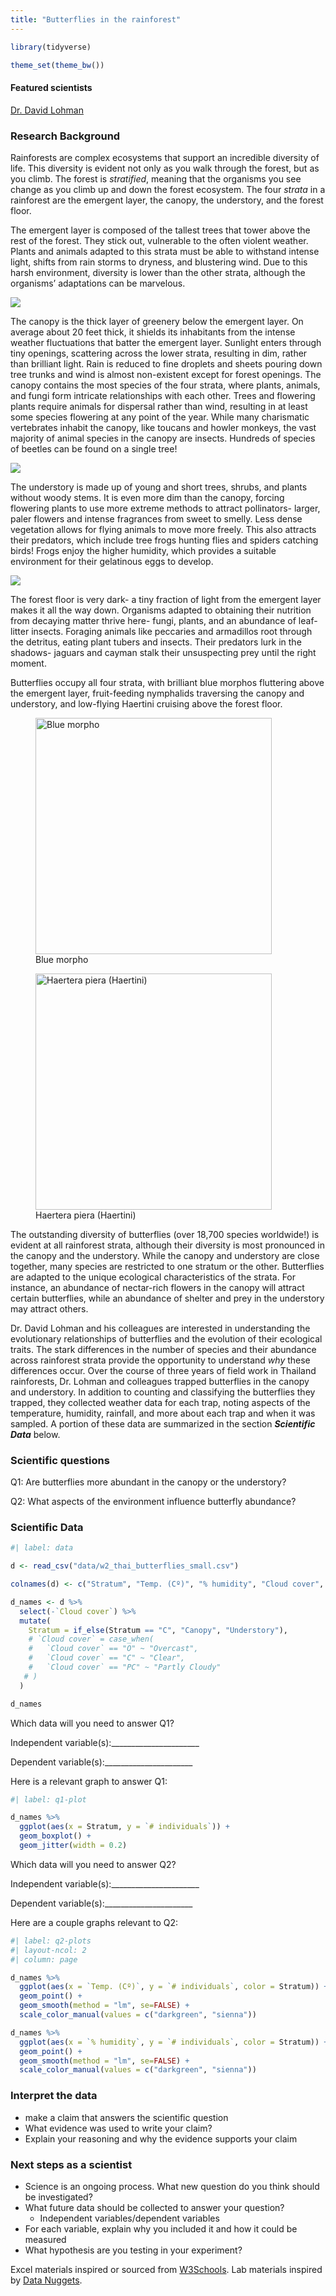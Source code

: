 ```yaml
---
title: "Butterflies in the rainforest"
---
```


```r
library(tidyverse)

theme_set(theme_bw())

```

#### Featured scientists

[Dr. David Lohman](https://lohman.ccny.cuny.edu/)

### Research Background

Rainforests are complex ecosystems that support an incredible diversity of life. This diversity is evident not only as you walk through the forest, but as you climb. The forest is *stratified*, meaning that the organisms you see change as you climb up and down the forest ecosystem. The four *strata* in a rainforest are the emergent layer, the canopy, the understory, and the forest floor.

The emergent layer is composed of the tallest trees that tower above the rest of the forest. They stick out, vulnerable to the often violent weather. Plants and animals adapted to this strata must be able to withstand intense light, shifts from rain storms to dryness, and blustering wind. Due to this harsh environment, diversity is lower than the other strata, although the organisms' adaptations can be marvelous.

![](images/clipboard-1260973711.png){fig-alt="Image of the emergent layer of a rainforest. Source: https://www.arborday.org/programs/rainforest/layers-of-the-rain-forest.cfm"}

The canopy is the thick layer of greenery below the emergent layer. On average about 20 feet thick, it shields its inhabitants from the intense weather fluctuations that batter the emergent layer. Sunlight enters through tiny openings, scattering across the lower strata, resulting in dim, rather than brilliant light. Rain is reduced to fine droplets and sheets pouring down tree trunks and wind is almost non-existent except for forest openings. The canopy contains the most species of the four strata, where plants, animals, and fungi form intricate relationships with each other. Trees and flowering plants require animals for dispersal rather than wind, resulting in at least some species flowering at any point of the year. While many charismatic vertebrates inhabit the canopy, like toucans and howler monkeys, the vast majority of animal species in the canopy are insects. Hundreds of species of beetles can be found on a single tree!

![](images/clipboard-3839890997.png){fig-alt="View from the side of a rainforest canopy. Source: https://www.daveshowalter.com/photo/rainforest-canopy/"}

The understory is made up of young and short trees, shrubs, and plants without woody stems. It is even more dim than the canopy, forcing flowering plants to use more extreme methods to attract pollinators- larger, paler flowers and intense fragrances from sweet to smelly. Less dense vegetation allows for flying animals to move more freely. This also attracts their predators, which include tree frogs hunting flies and spiders catching birds! Frogs enjoy the higher humidity, which provides a suitable environment for their gelatinous eggs to develop.

![](images/clipboard-4095404383.png){fig-alt="Photo looking up from the ground into a rainforest understory. Source: http://pictures.butlernature.com/cambodia/images/cambodia_161412.html"}

The forest floor is very dark- a tiny fraction of light from the emergent layer makes it all the way down. Organisms adapted to obtaining their nutrition from decaying matter thrive here- fungi, plants, and an abundance of leaf-litter insects. Foraging animals like peccaries and armadillos root through the detritus, eating plant tubers and insects. Their predators lurk in the shadows- jaguars and cayman stalk their unsuspecting prey until the right moment.

Butterflies occupy all four strata, with brilliant blue morphos fluttering above the emergent layer, fruit-feeding nymphalids traversing the canopy and understory, and low-flying Haertini cruising above the forest floor.

::: {#fig-butterflies layout-ncol="2"}
![Blue morpho](images/clipboard-360834659.png){fig-alt="Blue morpho butterfly in flight. Source: https://i2.wp.com/www.costaricajourneys.com/wp-content/uploads/2012/02/Blue-Marphos-of-tropical-forest.jpg" width="10cm"}

![Haertera piera (Haertini)](images/clipboard-2082174532.png){fig-alt="Haertera piera butterfly with translucent wings resting on the forest floor. Source: https://www.learnaboutbutterflies.com/Amazon-Haeterapiera.html" width="10cm"}
:::

The outstanding diversity of butterflies (over 18,700 species worldwide!) is evident at all rainforest strata, although their diversity is most pronounced in the canopy and the understory. While the canopy and understory are close together, many species are restricted to one stratum or the other. Butterflies are adapted to the unique ecological characteristics of the strata. For instance, an abundance of nectar-rich flowers in the canopy will attract certain butterflies, while an abundance of shelter and prey in the understory may attract others.

Dr. David Lohman and his colleagues are interested in understanding the evolutionary relationships of butterflies and the evolution of their ecological traits. The stark differences in the number of species and their abundance across rainforest strata provide the opportunity to understand *why* these differences occur. Over the course of three years of field work in Thailand rainforests, Dr. Lohman and colleagues trapped butterflies in the canopy and understory. In addition to counting and classifying the butterflies they trapped, they collected weather data for each trap, noting aspects of the temperature, humidity, rainfall, and more about each trap and when it was sampled. A portion of these data are summarized in the section ***Scientific Data*** below.

### Scientific questions

Q1: Are butterflies more abundant in the canopy or the understory?

Q2: What aspects of the environment influence butterfly abundance?

### Scientific Data

```r
#| label: data

d <- read_csv("data/w2_thai_butterflies_small.csv") 

colnames(d) <- c("Stratum", "Temp. (Cº)", "% humidity", "Cloud cover", "# individuals")

d_names <- d %>% 
  select(-`Cloud cover`) %>% 
  mutate(
    Stratum = if_else(Stratum == "C", "Canopy", "Understory"),
    # `Cloud cover` = case_when(
    #   `Cloud cover` == "O" ~ "Overcast",
    #   `Cloud cover` == "C" ~ "Clear",
    #   `Cloud cover` == "PC" ~ "Partly Cloudy"
   # )
  )

d_names
```

Which data will you need to answer Q1?

Independent variable(s):\_\_\_\_\_\_\_\_\_\_\_\_\_\_\_\_\_\_\_\_\_\_

Dependent variable(s):\_\_\_\_\_\_\_\_\_\_\_\_\_\_\_\_\_\_\_\_\_\_

Here is a relevant graph to answer Q1:

```r
#| label: q1-plot

d_names %>% 
  ggplot(aes(x = Stratum, y = `# individuals`)) +
  geom_boxplot() +
  geom_jitter(width = 0.2)

```

Which data will you need to answer Q2?

Independent variable(s):\_\_\_\_\_\_\_\_\_\_\_\_\_\_\_\_\_\_\_\_\_\_

Dependent variable(s):\_\_\_\_\_\_\_\_\_\_\_\_\_\_\_\_\_\_\_\_\_\_

Here are a couple graphs relevant to Q2:

```r
#| label: q2-plots
#| layout-ncol: 2
#| column: page

d_names %>% 
  ggplot(aes(x = `Temp. (Cº)`, y = `# individuals`, color = Stratum)) +
  geom_point() + 
  geom_smooth(method = "lm", se=FALSE) +
  scale_color_manual(values = c("darkgreen", "sienna"))

d_names %>% 
  ggplot(aes(x = `% humidity`, y = `# individuals`, color = Stratum)) +
  geom_point() + 
  geom_smooth(method = "lm", se=FALSE) +
  scale_color_manual(values = c("darkgreen", "sienna"))


```

### Interpret the data

-   make a claim that answers the scientific question
-   What evidence was used to write your claim?
-   Explain your reasoning and why the evidence supports your claim

### Next steps as a scientist

-   Science is an ongoing process. What new question do you think should be investigated?
-   What future data should be collected to answer your question?
    -   Independent variables/dependent variables
-   For each variable, explain why you included it and how it could be measured
-   What hypothesis are you testing in your experiment?

Excel materials inspired or sourced from [W3Schools](https://www.w3schools.com/). Lab materials inspired by [Data Nuggets](https://datanuggets.org/).
